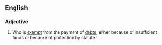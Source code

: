 ==English==

===Adjective===
{{wikipedia}}
{{en-adj|pos=[[judgement]] [[proof]]|-}}

#{{legal|of a defendant}} Who is [[exempt]] from the payment of [[debt]]s, either because of insufficient funds or because of protection by statute
